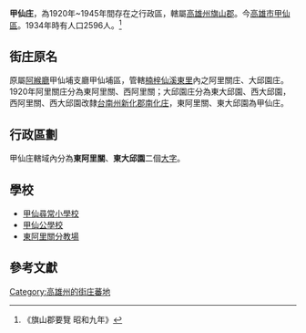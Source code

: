 {{noteTA
|1=zh-hans:庄; zh-hant:庄;
}}
'''甲仙庄'''，為1920年~1945年間存在之行政區，轄屬[[高雄州|高雄州]][[旗山郡|旗山郡]]。今[[高雄市|高雄市]][[甲仙區|甲仙區]]。1934年時有人口2596人。<ref>《旗山郡要覽 昭和九年》</ref>

==街庄原名==
原屬[[阿緱廳|阿緱廳]]甲仙埔支廳甲仙埔區，管轄[[楠梓仙溪東里|楠梓仙溪東里]]內之阿里關庄、大邱園庄。
1920年阿里關庄分為東阿里關、西阿里關；大邱園庄分為東大邱園、西大邱園，西阿里關、西大邱園改隸[[臺南州|台南州]][[新化郡|新化郡]][[南化庄|南化庄]]，東阿里關、東大邱園為甲仙庄。

==行政區劃==
甲仙庄轄域內分為'''東阿里關'''、'''東大邱園'''二個[[大字_(行政區劃)|大字]]。

==學校==
*[[甲仙尋常小學校|甲仙尋常小學校]]
*[[甲仙公學校|甲仙公學校]]
*[[東阿里關分教場|東阿里關分教場]]

== 參考文獻 ==
{{reflist}}

{{高雄州}}
[[Category:高雄州的街庄蕃地|Category:高雄州的街庄蕃地]]